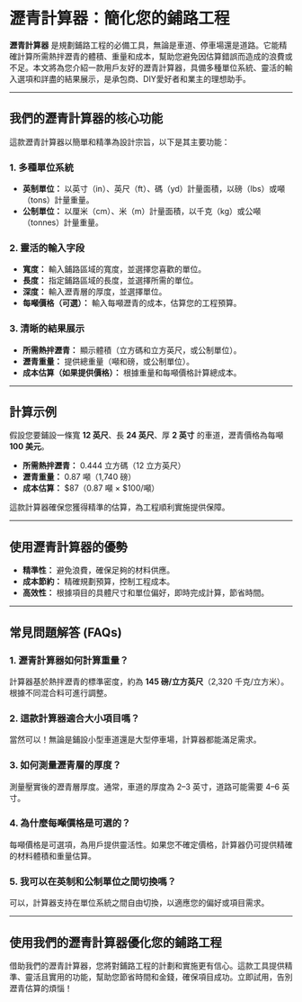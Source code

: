 # 瀝青計算器：簡化您的鋪路工程

**瀝青計算器** 是規劃鋪路工程的必備工具，無論是車道、停車場還是道路。它能精確計算所需熱拌瀝青的體積、重量和成本，幫助您避免因估算錯誤而造成的浪費或不足。本文將為您介紹一款用戶友好的瀝青計算器，具備多種單位系統、靈活的輸入選項和詳盡的結果展示，是承包商、DIY愛好者和業主的理想助手。

---

## 我們的瀝青計算器的核心功能

這款瀝青計算器以簡單和精準為設計宗旨，以下是其主要功能：

### 1. 多種單位系統

- **英制單位：** 以英寸（in）、英尺（ft）、碼（yd）計量面積，以磅（lbs）或噸（tons）計量重量。
- **公制單位：** 以厘米（cm）、米（m）計量面積，以千克（kg）或公噸（tonnes）計量重量。

### 2. 靈活的輸入字段

- **寬度：** 輸入鋪路區域的寬度，並選擇您喜歡的單位。
- **長度：** 指定鋪路區域的長度，並選擇所需的單位。
- **深度：** 輸入瀝青層的厚度，並選擇單位。
- **每噸價格（可選）：** 輸入每噸瀝青的成本，估算您的工程預算。

### 3. 清晰的結果展示

- **所需熱拌瀝青：** 顯示體積（立方碼和立方英尺，或公制單位）。
- **瀝青重量：** 提供總重量（噸和磅，或公制單位）。
- **成本估算（如果提供價格）：** 根據重量和每噸價格計算總成本。

---

## 計算示例

假設您要鋪設一條寬 **12 英尺**、長 **24 英尺**、厚 **2 英寸** 的車道，瀝青價格為每噸 **100 美元**。

- **所需熱拌瀝青：** 0.444 立方碼（12 立方英尺）
- **瀝青重量：** 0.87 噸（1,740 磅）
- **成本估算：** $87（0.87 噸 × $100/噸）

這款計算器確保您獲得精準的估算，為工程順利實施提供保障。

---

## 使用瀝青計算器的優勢

- **精準性：** 避免浪費，確保足夠的材料供應。
- **成本節約：** 精確規劃預算，控制工程成本。
- **高效性：** 根據項目的具體尺寸和單位偏好，即時完成計算，節省時間。

---

## 常見問題解答 (FAQs)

### 1. 瀝青計算器如何計算重量？

計算器基於熱拌瀝青的標準密度，約為 **145 磅/立方英尺**（2,320 千克/立方米）。根據不同混合料可進行調整。

### 2. 這款計算器適合大小項目嗎？

當然可以！無論是鋪設小型車道還是大型停車場，計算器都能滿足需求。

### 3. 如何測量瀝青層的厚度？

測量壓實後的瀝青層厚度。通常，車道的厚度為 2–3 英寸，道路可能需要 4–6 英寸。

### 4. 為什麼每噸價格是可選的？

每噸價格是可選項，為用戶提供靈活性。如果您不確定價格，計算器仍可提供精確的材料體積和重量估算。

### 5. 我可以在英制和公制單位之間切換嗎？

可以，計算器支持在單位系統之間自由切換，以適應您的偏好或項目需求。

---

## 使用我們的瀝青計算器優化您的鋪路工程

借助我們的瀝青計算器，您將對鋪路工程的計劃和實施更有信心。這款工具提供精準、靈活且實用的功能，幫助您節省時間和金錢，確保項目成功。立即試用，告別瀝青估算的煩惱！

